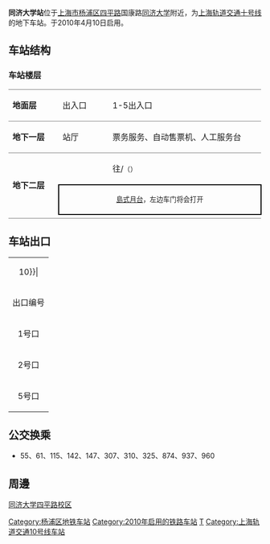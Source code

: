 {{noteTA 
|G1 =Railway}}
{{Infobox station
|name = 同济大学
|eng_name = Tongji University
|symbol_right =
|linecolour = {{上海地铁颜色|10|yes}}
|image = Platform of Tongji University Station (20191114185511).jpg
|caption = 同济大学站站台
|other_name = 
|country = {{PRC}}
|borough = [[上海市|上海市]][[楊浦区|楊浦区]][[四平路街道|四平路街道]]
|address = [[四平路_(上海)|四平路]]与[[彰武路|彰武路]]交叉口
|coordinates = {{coord|31|17|4|N|121|30|8|E|type:railwaystation}}
|elevation = 
|owned = [[上海申通地铁集团|上海申通地铁集团]]
|operator = [[上海地铁|上海地铁]]
|lines = {{上海地铁线路名|10|SL}}
|distance = 
|platform = 1個[[島式月台|島式月台]]
|tracks = 2条
|bus_routes = 
|bus_stands = 
|connections = 
|structure = 地下车站
|hall = 地下站厅
|depth = 
|levels = 
|interchange = 
|exits = 3个
|architect = 
|architectural_style = 
|colour = 
|type = 
|status = 运营中
|code = L10/22
|classification = 
|website = 
|built = 
|opened = {{Start date|2010|4|10|df=y}}
|closed = 
|former = 
|pass_year = 
|passengers = 
|pass_system = 
|pass_rank = 
|mpassengers = 
|trains = 
|station_hours = 
|hours = 
|first = 往{{上海地铁起讫站|10|L|虹桥火车站}}：5:36<br/>往{{上海地铁起讫站|10|L|航中路}}：5:41<br/>往{{上海地铁起讫站|10|R}}：6:11
|last = 往{{上海地铁起讫站|10|L|虹桥火车站}}：22:57<br/>往{{上海地铁起讫站|10|L|航中路}}：22:52<br/>往{{上海地铁起讫站|10|R}}：23:16
|adjacent = {{adjacent stations|system=上海地铁|line=10|left=四平路|right=国权路|note-left=L10/21|note-mid=L10/22|note-right=L10/23}}
}}
'''同济大学站'''位于[[上海市|上海市]][[杨浦区|杨浦区]][[四平路_(上海)|四平路]]国康路[[同济大学|同济大学]]附近，为[[上海轨道交通十号线|上海轨道交通十号线]]的地下车站。于2010年4月10日启用。

== 车站结构 ==
===车站楼层===
{|cellspacing=0 cellpadding=3
|style="border-top:solid 1px gray;border-bottom:solid 1px gray;" width=100|'''地面层'''
|style="border-top:solid 1px gray;border-bottom:solid 1px gray;" width=100|出入口
|style="border-top:solid 1px gray;border-bottom:solid 1px gray;" width=350|1-5出入口
|-
|style="border-bottom:solid 1px gray;"|'''地下一层'''
|style="border-bottom:solid 1px gray;"|站厅
|style="border-bottom:solid 1px gray;"|票务服务、自动售票机、人工服务台
|-
|style="border-bottom:solid 1px gray;" rowspan=3|'''地下二层'''
|{{arrow|L}}
|{{上海地铁线路名|10}}往{{站|虹桥火车站}}/{{站|航中路}}<small>（{{站|四平路}}）</small>
|-
|style="border-right:solid 2px black;border-left:solid 2px black;border-top:solid 2px black;border-bottom:solid 2px black;" colspan=2|<center><small>[[島式月台|島式月台]]，左边车门将会打开</small></center>
|-
|style="border-bottom:solid 1px gray;"|
|style="border-bottom:solid 1px gray;"|{{split text|{{上海地铁线路名|10}}往{{站|基隆路}}<small>（{{站|国权路}}）</small>|{{arrow|R}}}}
|}

== 车站出口 ==
{| class="wikitable"
|colspan=4 align="center" bgcolor={{上海地铁颜色|10}}|
|-
! 出口编号 !! 建议前往目的地 !! 照片
|-
| 1号口 || 彰武路北，同济新村 || 
|-
| 2号口 || 彭武路南，同济联合广场 || [[File:Tongji_University_Station.jpg|200px]]
|-
| 5号口 || 四平路西侧，同济大学-东门 ||
|}

== 公交换乘 ==
*55、61、115、142、147、307、310、325、874、937、960

== 周邊 ==
[[同济大学四平路校区|同济大学四平路校区]]

{{commonscat|Tongji University Station}}
{{上海轨道交通10号线车站}}

[[Category:杨浦区地铁车站|Category:杨浦区地铁车站]]
[[Category:2010年启用的铁路车站|Category:2010年启用的铁路车站]]
[[Category:以学校命名的上海轨道交通车站|T]]
[[Category:上海轨道交通10号线车站|Category:上海轨道交通10号线车站]]